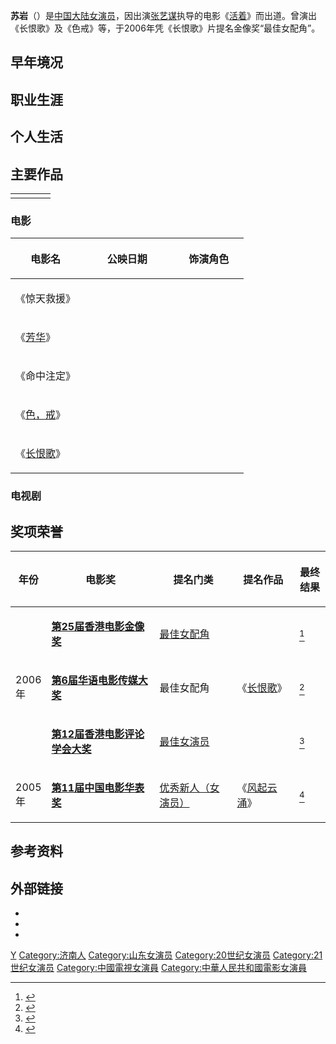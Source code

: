 {{NoteTA
|G1 = ZH Show
}}
{{About|中国大陆女演员|中国东海的礁石|苏岩礁}}
{{Infobox entertainer
| name                      = 苏岩
| type                      = 女演员
| nationality               = {{PRC}}
| birth_date                = {{Birth date and age|1974|09|05}}
| birth_place               = {{CHN}}[[山东省|山东省]][[济南市|济南市]]
| occupation                = [[女演员|女演员]]
| education                 = [[大学本科|大学本科]]
| alma_mater                = [[山东艺术学院|山东艺术学院]]
| spouse                    = {{Plain list|
* {{marriage|[[陶经|陶经]]|2006|2008|reason=d}}
* {{marriage|[[罗嘉良|罗嘉良]]|2009||}}
  }}
| children                  = 罗咏婷（女，2013年出生）
| years_active              = 1993年迄今
| IMDb                      = 2070547
}}

'''苏岩'''（{{bd|1974年|9月5日|||catIdx=Su}}）是[[中国大陆|中国大陆]][[女演员|女演员]]，因出演[[张艺谋|张艺谋]]执导的电影《[[活着_(電影)|活着]]》而出道。曾演出《长恨歌》及《色戒》等，于2006年凭《长恨歌》片提名金像奖“最佳女配角”。

== 早年境况 ==

== 职业生涯 ==

== 个人生活 ==

== 主要作品 ==
{| class="wikitable" style="width=10%; text-align:center;"
|-
| {{CMain|主要角色}}
| {{CAlso starring|常驻角色}}
| {{CRecurring|循环角色}}
| {{CGuest|友情客串}}
|}

=== 电影 ===
{| class="wikitable" style="width:30%; text-align:center;"
|-
! width=30% | 电影名
! width=40% | {{CHN-MLD}}公映日期
! width=30% | 饰演角色
|-
! 《惊天救援》
| {{planned|2021年（''待定''）}}
| {{unknown}}
|-
! 《[[芳华|芳华]]》
| {{Start date|2017|12|15}}
| {{CAlso starring|舞蹈老师}}
|-
! 《命中注定》
| {{Start date|2015|07|24}}
| {{CAlso starring|李晓彤}}
|-
! 《[[色，戒_(電影)|色，戒]]》
| {{Start date|2007|11|01}}
| {{CAlso starring|马太太}}
|-
! 《[[長恨歌_(電影)|长恨歌]]》
| {{Start date|2005|09|29}}
| {{CAlso starring|蒋丽莉}}
|}

=== 电视剧 ===

== 奖项荣誉 ==
{| class="wikitable" style="width:45%; text-align:center;"
|-
! width=10% | 年份
! width=35% | 电影奖
! width=25% | 提名门类
! width=20% | 提名作品
! width=10% | 最终结果
|-
! rowspan=3 | 2006年
| '''[[第25届香港电影金像奖|第25届香港电影金像奖]]'''
| [[香港電影金像獎最佳女配角|最佳女配角]]
| rowspan=3 | 《[[長恨歌_(電影)|长恨歌]]》
| {{nom}}<ref>{{cite web |title=苏岩入围香港金像奖最佳女配角 激动惊喜(附图) |url=http://ent.sina.com.cn/m/c/2006-02-09/1830981335.html |publisher=[[新浪网|新浪网]] |accessdate=2021-08-13}}</ref>
|-
| [[华语电影传媒大奖|'''第6届华语电影传媒大奖''']]
| 最佳女配角
| {{nom}}<ref>{{cite web |author1=曾彦斌 |author2=丁晓洁 |title=华语电影传媒大赏公布提名《黑社会》再战江湖 |url=https://yule.sohu.com/20060413/n242790842.shtml |publisher=[[搜狐网|搜狐网]] |accessdate=2021-08-13}}</ref>
|-
| [[香港電影評論學會大獎|'''第12届香港电影评论学会大奖''']]
| [[香港電影評論學會大獎最佳女演員|最佳女演员]]
| {{nom}}<ref>{{cite web |title=第十二屆香港電影評論學會大獎得獎理由撮要 |url=https://www.filmcritics.org.hk/zh-hant/%E5%AD%B8%E6%9C%83%E5%A4%A7%E7%8D%8E/%E8%A9%95%E9%81%B8%E7%B4%80%E9%8C%84/%E7%AC%AC%E5%8D%81%E4%BA%8C%E5%B1%86%E9%A6%99%E6%B8%AF%E9%9B%BB%E5%BD%B1%E8%A9%95%E8%AB%96%E5%AD%B8%E6%9C%83%E5%A4%A7%E7%8D%8E%E5%BE%97%E7%8D%8E%E7%90%86%E7%94%B1%E6%92%AE%E8%A6%81 |publisher=[[香港電影評論學會|香港電影評論學會]] |accessdate=2021-08-13}}</ref>
|-
! 2005年
| [[华表奖|'''第11届中国电影华表奖''']]
| [[中国电影华表奖优秀新人|优秀新人（女演员）]]
| 《[[风起云涌_(2004年电影)|风起云涌]]》
| {{nom}}<ref>{{cite web |title=第十一届电影华表奖各奖项提名名单 |url=http://ent.sina.com.cn/m/2005-08-28/1844823193.html |publisher=[[新浪网|新浪网]] |accessdate=2021-08-13}}</ref>
|}

== 参考资料 ==
{{ReflistH}}
{{Reflist|2}}
{{ReflistF}}

== 外部链接 ==
* {{IMDb name|2070547|苏岩}}
* {{Douban people|1309922|苏岩}}
* {{Mtime people|1248646}}

{{Portal bar|山东|人物|电影|电视剧}}
{{Authority control}}
{{DEFAULTSORT:Su, Yan}}

[[Category:苏姓|Y]]
[[Category:济南人|Category:济南人]]
[[Category:山东女演员|Category:山东女演员]]
[[Category:20世纪女演员|Category:20世纪女演员]]
[[Category:21世纪女演员|Category:21世纪女演员]]
[[Category:中國電視女演員|Category:中國電視女演員]]
[[Category:中華人民共和國電影女演員|Category:中華人民共和國電影女演員]]